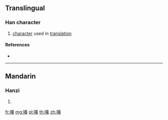 ==Translingual==

===Han character===
{{Han char|rn=30|rad=口|as=10|sn=13|four=|canj=RQKD|ids=⿰口秦}}

# [[character]] used in [[translation]]

====References====
* {{Han ref|kx=0204.111|hdz=10664.030|uh=55EA|ud=21994}}

----

==Mandarin==

===Hanzi===
{{cmn-hanzi|pin=[[qín]] ([[qin2]])|wg=ch'in<sup>2</sup>}}

# {{defn|lang=cmn|sort=口10}}

[[fr:嗪]]
[[mg:嗪]]
[[pl:嗪]]
[[th:嗪]]
[[zh:嗪]]